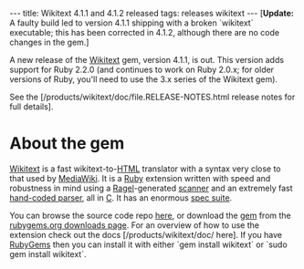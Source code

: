 ---
title: Wikitext 4.1.1 and 4.1.2 released
tags: releases wikitext
---
['''Update:''' A faulty build led to version 4.1.1 shipping with a broken `wikitext` executable; this has been corrected in 4.1.2, although there are no code changes in the gem.]

A new release of the [[Wikitext]] gem, version 4.1.1, is out. This version adds support for Ruby 2.2.0 (and continues to work on Ruby 2.0.x; for older versions of Ruby, you'll need to use the 3.x series of the Wikitext gem).

See the [/products/wikitext/doc/file.RELEASE-NOTES.html release notes for full details].

= About the gem =

[[Wikitext]] is a fast wikitext-to-[[HTML]] translator with a syntax very close to that used by [[MediaWiki]]. It is a [[Ruby]] extension written with speed and robustness in mind using a [[Ragel]]-generated [http://git.wincent.com/wikitext.git/blob/HEAD:/ext/wikitext/wikitext_ragel.rl scanner] and an extremely fast [http://git.wincent.com/wikitext.git/blob/HEAD:/ext/wikitext/parser.c hand-coded parser], all in [[C]]. It has an enormous [http://git.wincent.com/wikitext.git/tree/HEAD:/spec spec suite].

You can browse the source code repo [https://github.com/wincent/wikitext here], or download the [[gem]] from the [http://rubygems.org/gems/wikitext rubygems.org downloads page]. For an overview of how to use the extension check out the docs [/products/wikitext/doc/ here]. If you have [[RubyGems]] then you can install it with either `gem install wikitext` or `sudo gem install wikitext`.
